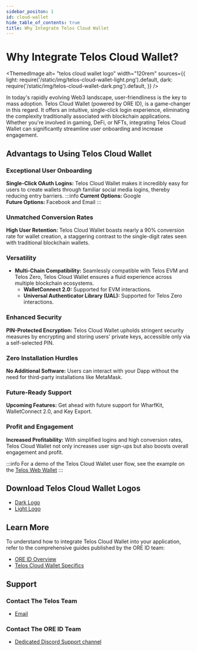 ---
sidebar_positon: 1
id: cloud-wallet
hide_table_of_contents: true
title: Why Integrate Telos Cloud Wallet
---


# Why Integrate Telos Cloud Wallet?

<ThemedImage
    alt= "telos cloud wallet logo"
    width="120rem"
    sources={{
        light: require('/static/img/telos-cloud-wallet-light.png').default,
        dark: require('/static/img/telos-cloud-wallet-dark.png').default,
    }}
/>

In today's rapidly evolving Web3 landscape, user-friendliness is the key to mass adoption. Telos Cloud Wallet (powered by ORE ID), is a game-changer in this regard. It offers an intuitive, single-click login experience, eliminating the complexity traditionally associated with blockchain applications. Whether you're involved in gaming, DeFi, or NFTs, integrating Telos Cloud Wallet can significantly streamline user onboarding and increase engagement.

## Advantags to Using Telos Cloud Wallet

### Exceptional User Onboarding

**Single-Click OAuth Logins:** Telos Cloud Wallet makes it incredibly easy for users to create wallets through familiar social media logins, thereby reducing entry barriers.
:::info
**Current Options:** Google  
**Future Options:** Facebook and Email
:::

### Unmatched Conversion Rates

**High User Retention:** Telos Cloud Wallet boasts nearly a 90% conversion rate for wallet creation, a staggering contrast to the single-digit rates seen with traditional blockchain wallets.

### Versatility

- **Multi-Chain Compatibility:** Seamlessly compatible with Telos EVM and Telos Zero, Telos Cloud Wallet ensures a fluid experience across multiple blockchain ecosystems.  
    - **WalletConnect 2.0:** Supported for EVM interactions.  
    - **Universal Authenticator Library (UAL):** Supported for Telos Zero interactions.  

### Enhanced Security

**PIN-Protected Encryption:** Telos Cloud Wallet upholds stringent security measures by encrypting and storing users' private keys, accessible only via a self-selected PIN.

### Zero Installation Hurdles

**No Additional Software:** Users can interact with your Dapp without the need for third-party installations like MetaMask.

### Future-Ready Support

**Upcoming Features:** Get ahead with future support for WharfKit, WalletConnect 2.0, and Key Export.

### Profit and Engagement

**Increased Profitability:** With simplified logins and high conversion rates, Telos Cloud Wallet not only increases user sign-ups but also boosts overall engagement and profit.

:::info
For a demo of the Telos Cloud Wallet user flow, see the example on the [Telos Web Wallet](https://wallet.telos.net/)
:::

## Download Telos Cloud Wallet Logos

- [Dark Logo](https://uploads-ssl.webflow.com/60abb689ce5c94972a5f808a/65037aa0decc4deee38fe9ff_Telos%20Cloud%20Wallet%20Logo_Black.svg)
- [Light Logo](https://uploads-ssl.webflow.com/60abb689ce5c94972a5f808a/64f2090a2b65d3c3fb28fbc5_Telos%20Cloud%20Wallet%20Logo.svg)

## Learn More

To understand how to integrate Telos Cloud Wallet into your application, refer to the comprehensive guides published by the ORE ID team:  

- [ORE ID Overview](https://docs.oreid.io/ore-id/overview/readme)
- [Telos Cloud Wallet Specifics](https://docs.oreid.io/ore-id/blockchains/telos-cloud-wallet)

## Support

### Contact The Telos Team

- [Email](mailto:cloudwalletsupport@telos.net)

### Contact The ORE ID Team

- [Dedicated Discord Support channel](https://discord.gg/ref8DFd8kQ)
